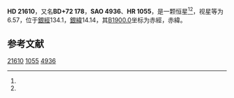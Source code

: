 {{Starbox begin
| name = HD 21610
}}
{{Starbox observe
| epoch = [[J2000.0|J2000.0]]
| constell = {{星座名待查}}<ref name=SIMBAD>{{cite web
 | url=http://simbad.u-strasbg.fr/simbad/sim-id?Ident=HR+1055
 | title=Pulsating variable Star
 | publisher=Centre de Données astronomiques de Strasbourg
 | work=SIMBAD
 | accessdate=2012-07-13
 | archive-date=2016-03-17
 | archive-url=https://web.archive.org/web/20160317142208/http://simbad.u-strasbg.fr/simbad/sim-id?Ident=HR+1055
 | dead-url=no
 }}</ref><ref name=DATA>{{cite web
 | url=http://vizier.u-strasbg.fr/viz-bin/VizieR-5?-out.add=.&-source=5050&-corr=PK=HR&-out.max=9999&HR=1055
 | title=VizieR Detailed Page
 | accessdate=2012-07-13
 | archive-date=2016-03-05
 | archive-url=https://web.archive.org/web/20160305001142/http://vizier.u-strasbg.fr/viz-bin/VizieR-5?-out.add=.&-source=5050&-corr=PK=HR&-out.max=9999&HR=1055
 | dead-url=no
 }}</ref>
| 星官 = 
| ra = {{RA|3|35|12.4}}<ref name=SIMBAD /><ref name=DATA />
| dec = {{DEC|+73|20|49}}<ref name=SIMBAD /><ref name=DATA />
| appmag_v = 6.57<ref name=SIMBAD /><ref name=DATA />
}}
{{Starbox character
| class = A0Vn<ref name=SIMBAD /><ref name=DATA />
| b-v = 0.03<ref name=SIMBAD /><ref name=DATA />
| u-b = 0.02<ref name=SIMBAD /><ref name=DATA />
| r-i = <ref name=SIMBAD /><ref name=DATA />
| variable = 
}}
{{Starbox astrometry
| radial_v = 0.02
| prop_mo_ra = -9
| parallax = 
| p_error = 
}}
{{Starbox catalog
| names =BD+72 178，[[SAO星表|SAO]] 4936，[[HD星表|HD]] 21610，[[HR星表|HR]] 1055}}
{{Starbox reference |Simbad=HR+1055}}
{{Starbox end}}

'''HD 21610'''，又名'''BD+72 178'''，'''SAO 4936'''、'''HR 1055'''，是一颗恒星<ref name=SIMBAD /><ref name=DATA />，视星等为6.57，位于[[銀道座標系|銀經]]134.1，[[銀道座標系|銀緯]]14.14，其[[B1900.0|B1900.0]]坐标为赤經{{RA|3|24|14.4}}，赤緯{{DEC|+73|14.14|29}}。

== 参考文献 ==
{{reflist}}

{{star-stub}}

[[Category:HD和HDE天體|21610]]
[[Category:HR天體|1055]]
[[Category:SAO天體|4936]]